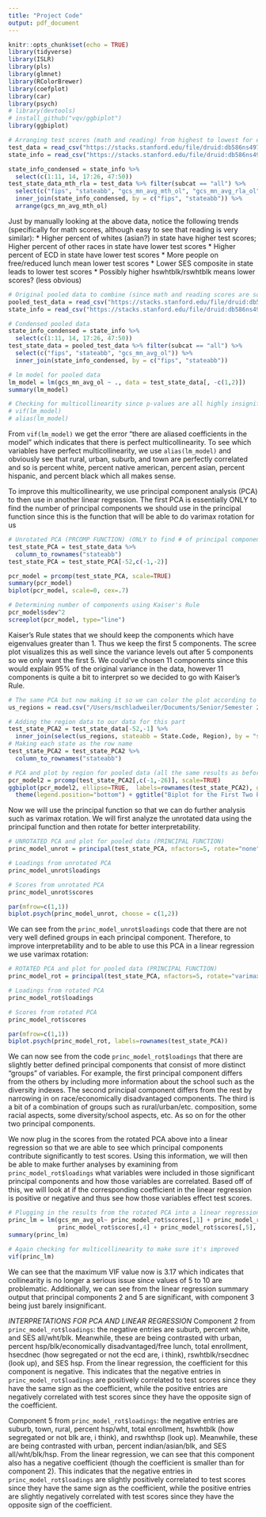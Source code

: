 ```yaml
---
title: "Project Code"
output: pdf_document
---
```


```r
knitr::opts_chunk$set(echo = TRUE)
library(tidyverse)
library(ISLR)
library(pls)
library(glmnet)
library(RColorBrewer)
library(coefplot)
library(car)
library(psych)
# library(devtools)
# install_github("vqv/ggbiplot")
library(ggbiplot)
```

```r
# Arranging test scores (math and reading) from highest to lowest for each state for comparison with other variables (just by looking at data)
test_data = read_csv("https://stacks.stanford.edu/file/druid:db586ns4974/seda_state_poolsub_gcs_4.0.csv")
state_info = read_csv("https://stacks.stanford.edu/file/druid:db586ns4974/seda_cov_state_pool_4.0.csv")

state_info_condensed = state_info %>% 
  select(c(1:11, 14, 17:26, 47:50))
test_state_data_mth_rla = test_data %>% filter(subcat == "all") %>% 
  select(c("fips", "stateabb", "gcs_mn_avg_mth_ol", "gcs_mn_avg_rla_ol")) %>%
  inner_join(state_info_condensed, by = c("fips", "stateabb")) %>% 
  arrange(gcs_mn_avg_mth_ol)
```
Just by manually looking at the above data, notice the following trends (specifically for math scores, although easy to see that reading is very similar):
* Higher percent of whites (asian?) in state have higher test scores; Higher percent of other races in state have lower test scores
* Higher percent of ECD in state have lower test scores
* More people on free/reduced lunch mean lower test scores
* Lower SES composite in state leads to lower test scores
* Possibly higher hswhtblk/rswhtblk means lower scores? (less obvious)

```r
# Original pooled data to combine (since math and reading scores are so similar as seen in "Mainly_PCA_Code")
pooled_test_data = read_csv("https://stacks.stanford.edu/file/druid:db586ns4974/seda_state_pool_gcs_4.0.csv")
state_info = read_csv("https://stacks.stanford.edu/file/druid:db586ns4974/seda_cov_state_pool_4.0.csv")
```

```r
# Condensed pooled data
state_info_condensed = state_info %>% 
  select(c(1:11, 14, 17:26, 47:50))
test_state_data = pooled_test_data %>% filter(subcat == "all") %>% 
  select(c("fips", "stateabb", "gcs_mn_avg_ol")) %>%
  inner_join(state_info_condensed, by = c("fips", "stateabb"))
```

```r
# lm model for pooled data
lm_model = lm(gcs_mn_avg_ol ~ ., data = test_state_data[, -c(1,2)])
summary(lm_model)

# Checking for multicollinearity since p-values are all highly insignificant
# vif(lm_model)
# alias(lm_model)
```
From `vif(lm_model)` we get the error "there are aliased coefficients in the model" which indicates that there is perfect multicollinearity. To see which variables have perfect multicollinearity, we use `alias(lm_model)` and obviously see that rural, urban, suburb, and town are perfectly correlated and so is percent white, percent native american, percent asian, percent hispanic, and percent black which all makes sense.


To improve this multicollinearity, we use principal component analysis (PCA) to then use in another linear regression. The first PCA is essentially ONLY to find the number of principal components we should use in the principal function since this is the function that will be able to do varimax rotation for us 
```r
# Unrotated PCA (PRCOMP FUNCTION) (ONLY to find # of principal components)
test_state_PCA = test_state_data %>%
  column_to_rownames("stateabb")
test_state_PCA = test_state_PCA[-52,c(-1,-2)]

pcr_model = prcomp(test_state_PCA, scale=TRUE)
summary(pcr_model)
biplot(pcr_model, scale=0, cex=.7)

# Determining number of components using Kaiser's Rule
pcr_model$sdev^2
screeplot(pcr_model, type="line")
```
Kaiser's Rule states that we should keep the components which have eigenvalues greater than 1. Thus we keep the first 5 components. The scree plot visualizes this as well since the variance levels out after 5 components so we only want the first 5. We could've chosen 11 components since this would explain 95% of the original variance in the data, however 11 components is quite a bit to interpret so we decided to go with Kaiser's Rule.

```r
# The same PCA but now making it so we can color the plot according to which region the US state is located
us_regions = read.csv("/Users/mschladweiler/Documents/Senior/Semester 2/Stat 433/Group Project/states.csv")

# Adding the region data to our data for this part
test_state_PCA2 = test_state_data[-52,-1] %>%
  inner_join(select(us_regions, stateabb = State.Code, Region), by = "stateabb")
# Making each state as the row name
test_state_PCA2 = test_state_PCA2 %>% 
  column_to_rownames("stateabb")

# PCA and plot by region for pooled data (all the same results as before but just colored)
pcr_model2 = prcomp(test_state_PCA2[,c(-1,-26)], scale=TRUE)
ggbiplot(pcr_model2, ellipse=TRUE,  labels=rownames(test_state_PCA2), groups=test_state_PCA2[,26]) +
  theme(legend.position="bottom") + ggtitle("Biplot for the First Two Principal Components")
```

Now we will use the principal function so that we can do further analysis such as varimax rotation. We will first analyze the unrotated data using the principal function and then rotate for better interpretability.
```r
# UNROTATED PCA and plot for pooled data (PRINCIPAL FUNCTION)
princ_model_unrot = principal(test_state_PCA, nfactors=5, rotate="none")

# Loadings from unrotated PCA
princ_model_unrot$loadings

# Scores from unrotated PCA
princ_model_unrot$scores 

par(mfrow=c(1,1))
biplot.psych(princ_model_unrot, choose = c(1,2))
```
We can see from the `princ_model_unrot$loadings` code that there are not very well defined groups in each principal component. Therefore, to improve interpretability and to be able to use this PCA in a linear regression we use varimax rotation:
```r
# ROTATED PCA and plot for pooled data (PRINCIPAL FUNCTION)
princ_model_rot = principal(test_state_PCA, nfactors=5, rotate="varimax")

# Loadings from rotated PCA
princ_model_rot$loadings

# Scores from rotated PCA
princ_model_rot$scores 

par(mfrow=c(1,1))
biplot.psych(princ_model_rot, labels=rownames(test_state_PCA))
```
We can now see from the code `princ_model_rot$loadings` that there are slightly better defined principal components that consist of more distinct "groups" of variables. For example, the first principal component differs from the others by including more information about the school such as the diversity indexes. The second principal component differs from the rest by narrowing in on race/economically disadvantaged components. The third is a bit of a combination of groups such as rural/urban/etc. composition, some racial aspects, some diversity/school aspects, etc. As so on for the other two principal components.

We now plug in the scores from the rotated PCA above into a linear regression so that we are able to see which principal components contribute significantly to test scores. Using this information, we will then be able to make further analyses by examining from `princ_model_rot$loadings` what variables were included in those significant principal components and how those variables are correlated. Based off of this, we will look at if the corresponding coefficient in the linear regression is positive or negative and thus see how those variables effect test scores.
```r
# Plugging in the results from the rotated PCA into a linear regression
princ_lm = lm(gcs_mn_avg_ol~ princ_model_rot$scores[,1] + princ_model_rot$scores[,2] + princ_model_rot$scores[,3] +
              princ_model_rot$scores[,4] + princ_model_rot$scores[,5], data = test_state_data[-52, -c(1,2)])
summary(princ_lm)

# Again checking for multicollinearity to make sure it's improved
vif(princ_lm)
```
We can see that the maximum VIF value now is 3.17 which indicates that collinearity is no longer a serious issue since values of 5 to 10 are problematic. Additionally, we can see from the linear regression summary output that principal components 2 and 5 are significant, with component 3 being just barely insignificant. 

*INTERPRETATIONS FOR PCA AND LINEAR REGRESSION*
Component 2 from `princ_model_rot$loadings`: the negative entries are suburb, percent white, and SES all/wht/blk. Meanwhile, these are being contrasted with urban, percent hsp/blk/economically disadvantaged/free lunch, total enrollment, hsecdnec (how segregated or not the ecd are, i think), rswhtblk/rsecdnec (look up), and SES hsp. From the linear regression, the coefficient for this component is negative. This indicates that the negative entries in `princ_model_rot$loadings` are positively correlated to test scores since they have the same sign as the coefficient, while the positive entries are negatively correlated with test scores since they have the opposite sign of the coefficient.

Component 5 from `princ_model_rot$loadings`: the negative entries are suburb, town, rural, percent hsp/wht, total enrollment, hswhtblk (how segregated or not blk are, i think), and rswhthsp (look up). Meanwhile, these are being contrasted with urban, percent indian/asian/blk, and SES all/wht/blk/hsp. From the linear regression, we can see that this component also has a negative coefficient (though the coefficient is smaller than for component 2). This indicates that the negative entries in `princ_model_rot$loadings` are slightly positively correlated to test scores since they have the same sign as the coefficient, while the positive entries are slightly negatively correlated with test scores since they have the opposite sign of the coefficient.





